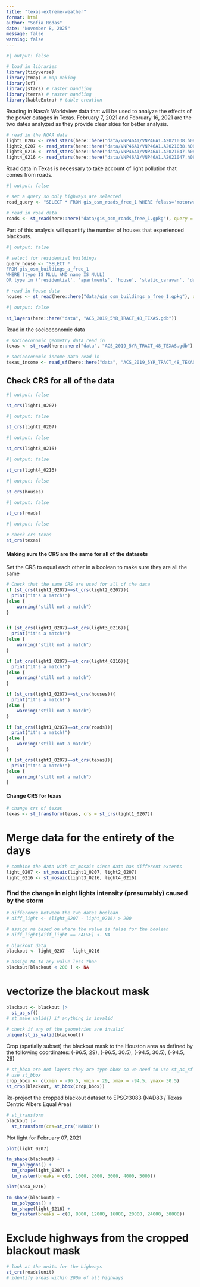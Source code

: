 ```yaml
---
title: "texas-extreme-weather"
format: html
author: "Sofia Rodas"
date: "November 8, 2025"
message: false
warning: false
---
```


```r
#| output: false

# load in libraries
library(tidyverse)
library(tmap) # map making
library(sf)
library(stars) # raster handling
library(terra) # raster handling
library(kableExtra) # table creation

```
Reading in Nasa's Worldview data that will be used to analyze the effects of the power outages in Texas. February 7, 2021 and February 16, 2021 are the two dates analyzed as they provide clear skies for better analysis.
```r
# read in the NOAA data
light1_0207 <- read_stars(here::here("data/VNP46A1/VNP46A1.A2021038.h08v05.001.2021039064328.tif"))
light2_0207 <- read_stars(here::here("data/VNP46A1/VNP46A1.A2021038.h08v06.001.2021039064329.tif"))
light3_0216 <- read_stars(here::here("data/VNP46A1/VNP46A1.A2021047.h08v05.001.2021048091106.tif"))
light4_0216 <- read_stars(here::here("data/VNP46A1/VNP46A1.A2021047.h08v06.001.2021048091105.tif"))
```
Road data in Texas is necessary to take account of light pollution that comes from roads. 
```r
#| output: false

# set a query so only highways are selected
road_query <- "SELECT * FROM gis_osm_roads_free_1 WHERE fclass='motorway'"

# read in road data
roads <- st_read(here::here("data/gis_osm_roads_free_1.gpkg"), query = road_query)

```
Part of this analysis will quantify the number of houses that experienced blackouts.
```r
#| output: false

# select for residential buildings
query_house <- "SELECT *
FROM gis_osm_buildings_a_free_1
WHERE (type IS NULL AND name IS NULL)
OR type in ('residential', 'apartments', 'house', 'static_caravan', 'detached')"

# read in house data
houses <- st_read(here::here("data/gis_osm_buildings_a_free_1.gpkg"), query = query_house)
```
```r
#| output: false

st_layers(here::here("data", "ACS_2019_5YR_TRACT_48_TEXAS.gdb"))
```
Read in the socioeconomic data 
```r
# socioeconomic geometry data read in
texas <- st_read(here::here("data", "ACS_2019_5YR_TRACT_48_TEXAS.gdb"), layer = "ACS_2019_5YR_TRACT_48_TEXAS")

# socioeconomic income data read in
texas_income <- read_sf(here::here("data", "ACS_2019_5YR_TRACT_48_TEXAS.gdb"), layer = "X19_INCOME")

```

## Check CRS for all of the data
```r
#| output: false

st_crs(light1_0207)
```
```r
#| output: false

st_crs(light2_0207)
```
```r
#| output: false

st_crs(light3_0216)
```
```r
#| output: false

st_crs(light4_0216)
```

```r
#| output: false

st_crs(houses)
```
```r
#| output: false

st_crs(roads)
```
```r
#| output: false

# check crs texas
st_crs(texas)
```

#### Making sure the CRS are the same for all of the datasets
Set the CRS to equal each other in a boolean to make sure they are all the same
```r
# Check that the same CRS are used for all of the data
if (st_crs(light1_0207)==st_crs(light2_0207)){
  print("it's a match!")
}else {
    warning("still not a match")
}


if (st_crs(light1_0207)==st_crs(light3_0216)){
  print("it's a match!")
}else {
    warning("still not a match")
}

if (st_crs(light1_0207)==st_crs(light4_0216)){
  print("it's a match!")
}else {
    warning("still not a match")
}

if (st_crs(light1_0207)==st_crs(houses)){
  print("it's a match!")
}else {
    warning("still not a match")
}

if (st_crs(light1_0207)==st_crs(roads)){
  print("it's a match!")
}else {
    warning("still not a match")
}

if (st_crs(light1_0207)==st_crs(texas)){
  print("it's a match!")
}else {
    warning("still not a match")
}
```
#### Change CRS for texas
```r
# change crs of texas
texas <- st_transform(texas, crs = st_crs(light1_0207))
```


# Merge data for the entirety of the days 
```r
# combine the data with st_mosaic since data has different extents
light_0207 <- st_mosaic(light1_0207, light2_0207)
light_0216 <- st_mosaic(light3_0216, light4_0216)
```
### Find the change in night lights intensity (presumably) caused by the storm
```r
# difference between the two dates boolean
# diff_light <- (light_0207 - light_0216) > 200

# assign na based on where the value is false for the boolean
# diff_light[diff_light == FALSE] <- NA
```

```r
# blackout data 
blackout <- light_0207 - light_0216 

# assign NA to any value less than 
blackout[blackout < 200 ] <- NA
```

# vectorize the blackout mask
```r
blackout <- blackout |> 
  st_as_sf() 
# st_make_valid() if anything is invalid
```

```r
# check if any of the geometries are invalid
unique(st_is_valid(blackout))
```

Crop (spatially subset) the blackout mask to the Houston area as defined by the following coordinates:
(-96.5, 29), (-96.5, 30.5), (-94.5, 30.5), (-94.5, 29)
```r
# st_bbox are not layers they are type bbox so we need to use st_as_sf to vectorize it
# use st_bbox
crop_bbox <- c(xmin = -96.5, ymin = 29, xmax = -94.5, ymax= 30.5)
st_crop(blackout, st_bbox(crop_bbox))
```

Re-project the cropped blackout dataset to EPSG:3083 (NAD83 / Texas Centric Albers Equal Area)
```r
# st_transform
blackout |> 
  st_transform(crs=st_crs('NAD83'))
```
Plot light for February 07, 2021
```r
plot(light_0207)
```

```r
tm_shape(blackout) + 
  tm_polygons() + 
  tm_shape(light_0207) +
  tm_raster(breaks = c(0, 1000, 2000, 3000, 4000, 5000))
```
```r
plot(nasa_0216)
```
```r
tm_shape(blackout) + 
  tm_polygons() + 
  tm_shape(light_0216) +
  tm_raster(breaks = c(0, 8000, 12000, 16000, 20000, 24000, 30000))

```
# Exclude highways from the cropped blackout mask
```r
# look at the units for the highways
st_crs(roads$unit)
# identify areas within 200m of all highways

```

